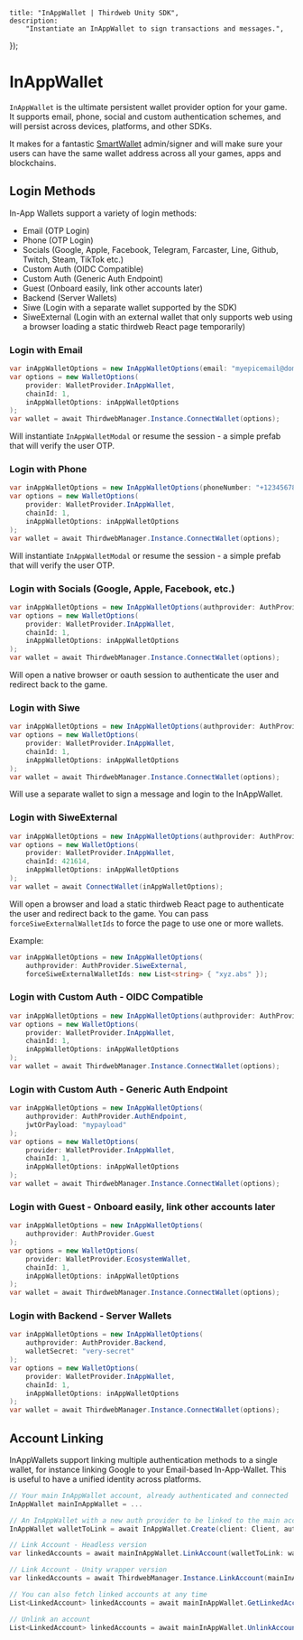 
	title: "InAppWallet | Thirdweb Unity SDK",
	description:
		"Instantiate an InAppWallet to sign transactions and messages.",
});

# InAppWallet

`InAppWallet` is the ultimate persistent wallet provider option for your game. It supports email, phone, social and custom authentication schemes, and will persist across devices, platforms, and other SDKs.

It makes for a fantastic [SmartWallet](/unity/v5/wallets/account-abstraction) admin/signer and will make sure your users can have the same wallet address across all your games, apps and blockchains.

## Login Methods

In-App Wallets support a variety of login methods:
- Email (OTP Login)
- Phone (OTP Login)
- Socials (Google, Apple, Facebook, Telegram, Farcaster, Line, Github, Twitch, Steam, TikTok etc.)
- Custom Auth (OIDC Compatible)
- Custom Auth (Generic Auth Endpoint)
- Guest (Onboard easily, link other accounts later)
- Backend (Server Wallets)
- Siwe (Login with a separate wallet supported by the SDK)
- SiweExternal (Login with an external wallet that only supports web using a browser loading a static thirdweb React page temporarily)

### Login with Email

```csharp
var inAppWalletOptions = new InAppWalletOptions(email: "myepicemail@domain.id");
var options = new WalletOptions(
    provider: WalletProvider.InAppWallet, 
    chainId: 1, 
    inAppWalletOptions: inAppWalletOptions
);
var wallet = await ThirdwebManager.Instance.ConnectWallet(options);
```

Will instantiate `InAppWalletModal` or resume the session - a simple prefab that will verify the user OTP.

### Login with Phone

```csharp
var inAppWalletOptions = new InAppWalletOptions(phoneNumber: "+1234567890");
var options = new WalletOptions(
    provider: WalletProvider.InAppWallet, 
    chainId: 1, 
    inAppWalletOptions: inAppWalletOptions
);
var wallet = await ThirdwebManager.Instance.ConnectWallet(options);
```

Will instantiate `InAppWalletModal` or resume the session - a simple prefab that will verify the user OTP.

### Login with Socials (Google, Apple, Facebook, etc.)

```csharp
var inAppWalletOptions = new InAppWalletOptions(authprovider: AuthProvider.Google);
var options = new WalletOptions(
    provider: WalletProvider.InAppWallet, 
    chainId: 1, 
    inAppWalletOptions: inAppWalletOptions
);
var wallet = await ThirdwebManager.Instance.ConnectWallet(options);
```

Will open a native browser or oauth session to authenticate the user and redirect back to the game.

### Login with Siwe

```csharp
var inAppWalletOptions = new InAppWalletOptions(authprovider: AuthProvider.Siwe, siweSigner: sdkSupportedExternalWallet);
var options = new WalletOptions(
    provider: WalletProvider.InAppWallet, 
    chainId: 1, 
    inAppWalletOptions: inAppWalletOptions
);
var wallet = await ThirdwebManager.Instance.ConnectWallet(options);
```

Will use a separate wallet to sign a message and login to the InAppWallet.

### Login with SiweExternal

```csharp
var inAppWalletOptions = new InAppWalletOptions(authprovider: AuthProvider.SiweExternal)
var options = new WalletOptions(
    provider: WalletProvider.InAppWallet,
    chainId: 421614,
    inAppWalletOptions: inAppWalletOptions
);
var wallet = await ConnectWallet(inAppWalletOptions);
```

Will open a browser and load a static thirdweb React page to authenticate the user and redirect back to the game.
You can pass `forceSiweExternalWalletIds` to force the page to use one or more wallets.

Example:
```csharp
var inAppWalletOptions = new InAppWalletOptions(
    authprovider: AuthProvider.SiweExternal,
    forceSiweExternalWalletIds: new List<string> { "xyz.abs" });
```

### Login with Custom Auth - OIDC Compatible

```csharp
var inAppWalletOptions = new InAppWalletOptions(authprovider: AuthProvider.JWT, jwtOrPayload: "myjwt");
var options = new WalletOptions(
    provider: WalletProvider.InAppWallet, 
    chainId: 1, 
    inAppWalletOptions: inAppWalletOptions
);
var wallet = await ThirdwebManager.Instance.ConnectWallet(options);
```

### Login with Custom Auth - Generic Auth Endpoint

```csharp
var inAppWalletOptions = new InAppWalletOptions(
    authprovider: AuthProvider.AuthEndpoint, 
    jwtOrPayload: "mypayload"
);
var options = new WalletOptions(
    provider: WalletProvider.InAppWallet, 
    chainId: 1, 
    inAppWalletOptions: inAppWalletOptions
);
var wallet = await ThirdwebManager.Instance.ConnectWallet(options);
```

### Login with Guest - Onboard easily, link other accounts later

```csharp
var inAppWalletOptions = new InAppWalletOptions(
    authprovider: AuthProvider.Guest
);
var options = new WalletOptions(
    provider: WalletProvider.EcosystemWallet, 
    chainId: 1, 
    inAppWalletOptions: inAppWalletOptions
);
var wallet = await ThirdwebManager.Instance.ConnectWallet(options);
```

### Login with Backend - Server Wallets

```csharp
var inAppWalletOptions = new InAppWalletOptions(
    authprovider: AuthProvider.Backend, 
    walletSecret: "very-secret"
);
var options = new WalletOptions(
    provider: WalletProvider.InAppWallet, 
    chainId: 1, 
    inAppWalletOptions: inAppWalletOptions
);
var wallet = await ThirdwebManager.Instance.ConnectWallet(options);
```

## Account Linking

InAppWallets support linking multiple authentication methods to a single wallet, for instance linking Google to your Email-based In-App-Wallet. This is useful to have a unified identity across platforms.

```csharp
// Your main InAppWallet account, already authenticated and connected
InAppWallet mainInAppWallet = ...

// An InAppWallet with a new auth provider to be linked to the main account, not connected
InAppWallet walletToLink = await InAppWallet.Create(client: Client, authProvider: AuthProvider.Telegram);

// Link Account - Headless version
var linkedAccounts = await mainInAppWallet.LinkAccount(walletToLink: walletToLink);

// Link Account - Unity wrapper version
var linkedAccounts = await ThirdwebManager.Instance.LinkAccount(mainInAppWallet, walletToLink);

// You can also fetch linked accounts at any time
List<LinkedAccount> linkedAccounts = await mainInAppWallet.GetLinkedAccounts();

// Unlink an account
List<LinkedAccount> linkedAccounts = await mainInAppWallet.UnlinkAccount(linkedAccounts[0]);
```

<ArticleIconCard
	href="/dotnet/wallets/providers/in-app-wallet"
	icon={GraduationCap}
	title="Learn more about InAppWallet"
/>

